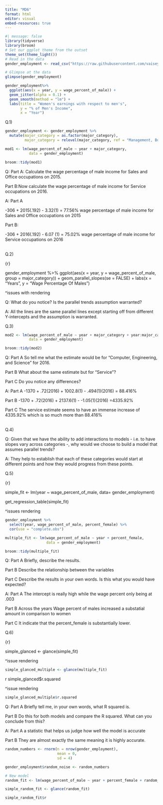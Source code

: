 ```yaml
---
title: "MD6"
format: html
editor: visual
embed-resources: true
---
```


```r
#| message: false
library(tidyverse)
library(broom)
# Set our ggplot theme from the outset
theme_set(theme_light())
# Read in the data 
gender_employment <- read_csv("https://raw.githubusercontent.com/vaiseys/dav-course/main/Data/gender_employment.csv")

# Glimpse at the data 
glimpse(gender_employment)
```

```r
gender_employment%>% 
  ggplot(aes(x = year, y = wage_percent_of_male)) +
  geom_jitter(alpha = 0.1) + 
  geom_smooth(method = "lm") + 
  labs(title = "Women's earnings with respect to men's", 
       y = "% of Men's Income", 
       x = "Year")
```

Q.1)

```r
gender_employment <- gender_employment %>% 
  mutate(major_category = as.factor(major_category), 
         major_category = relevel(major_category, ref = "Management, Business, and Financial"))
```

```r
mod1 <- lm(wage_percent_of_male ~ year + major_category,
           data = gender_employment) 

broom::tidy(mod1)
```

Q: Part A: Calculate the wage percentage of male income for Sales and Office occupations on 2015.

Part B:Now calculate the wage percentage of male income for Service occupations on 2016.

A: Part A

-306 + 2015(.192) - 3.32(1) = 77.56% wage percentage of male income for Sales and Office occupations on 2015

Part B:

-306 + 2016(.192) - 6.07 (1) = 75.02% wage percentage of male income for Service occupations on 2016

\
Q.2)

{r}

gender_employment %\>% ggplot(aes(x = year, y = wage_percent_of_male, group = major_category)) + geom_parallel_slopes(se = FALSE) + labs(x = "Years", y = "Wage Percentage Of Males")

\^issues with rendering

Q: What do you notice? Is the parallel trends assumption warranted?

A: All the lines are the same parallel lines except starting off from different Y-intercepts and the assumption is warranted.

Q.3)

```r
mod2 <- lm(wage_percent_of_male ~ year + major_category + year:major_category,
           data = gender_employment)

broom::tidy(mod2)
```

Q: Part A So tell me what the estimate would be for "Computer, Engineering, and Science" for 2016.

Part B What about the same estimate but for "Service"?

Part C Do you notice any differences?

A: Part A -1370 + .72(2016) + 1002.8(1) - .494(1)(2016) = 88.416%

Part B -1370 + .72(2016) + 2137.6(1) - -1.05(1)(2016) =4335.92%

Part C The service estimate seems to have an immense increase of 4335.92% which is so much more than 88.416%

\
Q.4)

Q: Given that we have the ability to add interactions to models - i.e. to have slopes vary across categories -, why would we choose to build a model that assumes parallel trends?

A: They help to establish that each of these categories would start at different points and how they would progress from these points.

Q.5)

{r}

simple_fit \<- lm(year \~ wage_percent_of_male, data= gender_employment)

get_regression_table(simple_fit)

\^issues rendering

```r
gender_employment %>% 
  select(year, wage_percent_of_male, percent_female) %>% 
  cor(use = "complete.obs")
```

```r
multiple_fit <- lm(wage_percent_of_male ~ year + percent_female,
                   data = gender_employment)

broom::tidy(multiple_fit)
```

Q: Part A Briefly, describe the results.

Part B Describe the relationship between the variables

Part C Describe the results in your own words. Is this what you would have expected?

A: Part A The intercept is really high while the wage percent only being at .003

Part B Across the years Wage percent of males increased a substatial amount in comparison to women

Part C It indicate that the percent_female is substantially lower.

Q.6)

{r}

simple_glanced \<- glance(simple_fit)

\^issue rendering

```r
simple_glanced_multiple <- glance(multiple_fit)
```

{r}

simple_glanced\$r.squared

\^issue rendering

```r
simple_glanced_multiple$r.squared
```

Q: Part A Briefly tell me, in your own words, what R squared is.

Part B Do this for both models and compare the R squared. What can you conclude from this?

A: Part A a statistic that helps us judge how well the model is accurate

Part B They are almost exactly the same meaning it is highly accurate.

```r
random_numbers <- rnorm(n = nrow(gender_employment), 
                        mean = 0, 
                        sd = 4)
```

```r
gender_employment$random_noise <- random_numbers

# New model 
random_fit <- lm(wage_percent_of_male ~ year + percent_female + random_noise, data = gender_employment)
```

```r
simple_random_fit <- glance(random_fit)
```

```r
simple_random_fit$r
```
